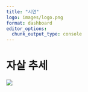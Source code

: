 ```yaml
---
title: "시연"
logo: images/logo.png
format: dashboard
editor_options: 
  chunk_output_type: console
---
```


# 자살 추세

![](images/suicide_hr.gif)



